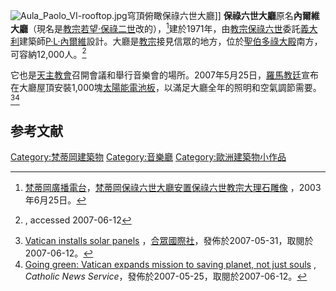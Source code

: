 [[File:Aula_Paolo_VI-rooftop.jpg|right]]穹頂俯瞰保祿六世大廳]]
'''保祿六世大廳'''原名'''內爾維大廳'''（現名是[[教宗若望·保祿二世|教宗若望·保祿二世]]改的），<ref>[[梵蒂岡廣播電台|梵蒂岡廣播電台]]，[http://radiovaticana.org/cinesebig5/notiziari/notiz2003/notiz03-06/not06-25.html 梵蒂岡保祿六世大廳安置保祿六世教宗大理石雕像] {{Wayback|url=http://radiovaticana.org/cinesebig5/notiziari/notiz2003/notiz03-06/not06-25.html |date=20030729152630 }}，2003年6月25日。</ref>建於1971年，由[[教宗保祿六世|教宗保祿六世]]委託[[義大利|義大利]]建築師[[P·L·內爾維|P·L·內爾維]]設計。大廳是[[教宗|教宗]]接見信眾的地方，位於[[聖伯多祿大殿|聖伯多祿大殿]]南方，可容納12,000人。<ref>{{Structurae|id=s0009632|title=Papal Audience Hall}}, accessed 2007-06-12</ref> 

它也是[[天主教會|天主教會]]召開會議和舉行音樂會的場所。2007年5月25日，[[羅馬教廷|羅馬教廷]]宣布在大廳屋頂安裝1,000塊[[太陽能電池板|太陽能電池板]]，以滿足大廳全年的照明和空氣調節需要。<ref>[http://www.upi.com/Energy/Analysis/2007/05/31/solar_world_vatican_installs_solar_panels/3090/ Vatican installs solar panels] {{Wayback|url=http://www.upi.com/Energy/Analysis/2007/05/31/solar_world_vatican_installs_solar_panels/3090/ |date=20080413085542 }}，[[合眾國際社|合眾國際社]]，發佈於2007-05-31，取閱於2007-06-12。</ref><ref>[http://www.catholicnews.com/data/stories/cns/0702971.htm Going green: Vatican expands mission to saving planet, not just souls] {{Webarchive|url=http://webarchive.loc.gov/all/20070612183543/http://www.catholicnews.com/data/stories/cns/0702971.htm |date=2007-06-12 }}, ''Catholic News Service''，發佈於2007-05-25，取閱於2007-06-12。</ref>

==参考文献==
{{reflist}}

[[Category:梵蒂岡建築物|Category:梵蒂岡建築物]]
[[Category:音樂廳|Category:音樂廳]]
{{欧洲建筑小作品}}
[[Category:歐洲建築物小作品|Category:歐洲建築物小作品]]